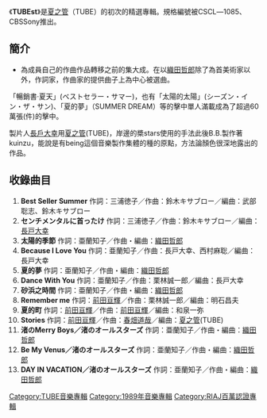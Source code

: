 {{roughtranslation|time=2012-06-17T08:08:06+00:00}}
{{unreferenced|time=2011-10-28T02:59:52+00:00}}
{{Infobox Album
| Name           = TUBEst
| Artist         = [[夏之管|夏之管]]
| Type           = 精選
| Cover          = 
| Released       = 1989年12月21日
| Recorded       = 
| Genre          = [[J-POP|J-POP]]、[[搖滾樂|搖滾]]
| Length         = 53分35秒
| Label          = [[Sony_Music|Sony Music]]
| Producer       = [[夏之管|夏之管]]
| Certification  = *Million（[[日本唱片協會|日本唱片協會]]）
| Chart position = *週間最高排行第5位（[[Oricon公信榜|Oricon]]）
*登場回数95回（[[Oricon公信榜|Oricon]]）
| Last album    = [[Summer_City|Summer City]]<br />（1989年）
| This album    = '''TUBEst"'''<br />（1989年）
| Next album    = [[N・A・T・S・U|N・A・T・S・U]]<br />（1990年）
}}

《'''TUBEst'''》是[[夏之管|夏之管]]（TUBE）的初次的精選專輯。規格編號被CSCL―1085、CBSSony推出。

== 簡介 ==
*為成員自己的作曲作品轉移之前的集大成。在以[[織田哲郎|織田哲郎]]除了為首美術家以外，作詞家，作曲家的提供曲子上為中心被選曲。
 
「暢銷書·夏天」(ベストセラー・サマー)，也有「太陽的太陽」(シーズン・イン・ザ・サン)、「夏的夢」（SUMMER DREAM）等的擊中單人滿載成為了超過60萬張(件)的擊中。
 
製片人[[長戶大幸|長戶大幸]]用[[夏之管|夏之管]](TUBE)，岸邊的槳stars使用的手法此後B.B.製作著kuinzu，能說是有being這個音樂製作集體的種的原點，方法論顏色很深地露出的作品。

== 收錄曲目 ==

#'''Best Seller Summer''' 作詞：三浦徳子／作曲：鈴木キサブロー／編曲：武部聡志、鈴木キサブロー
#'''センチメンタルに首ったけ''' 作詞：三浦徳子／作曲：鈴木キサブロー／編曲：[[長戸大幸|長戸大幸]]
#'''太陽的季節''' 作詞：亜蘭知子／作曲・編曲：[[織田哲郎|織田哲郎]]
#'''Because I Love You''' 作詞：亜蘭知子／作曲：長戸大幸、西村麻聡／編曲：長戸大幸
#'''夏的夢''' 作詞：亜蘭知子／作曲・編曲：[[織田哲郎|織田哲郎]]
#'''Dance With You''' 作詞：亜蘭知子／作曲：栗林誠一郎／編曲：長戸大幸
#'''砂浜之時間''' 作詞：亜蘭知子／作曲・編曲：[[織田哲郎|織田哲郎]]
#'''Remember me''' 作詞：[[前田亘輝|前田亘輝]]／作曲：栗林誠一郎／編曲：明石昌夫
#'''夏的町''' 作詞：[[前田亘輝|前田亘輝]]／作曲：[[前田亘輝|前田亘輝]]／編曲：和泉一弥
#'''Stories''' 作詞：[[前田亘輝|前田亘輝]]／作曲：[[春畑道哉|春畑道哉]]／編曲：[[夏之管|夏之管]](TUBE)
#'''渚のMerry Boys／渚のオールスターズ''' 作詞：亜蘭知子／作曲・編曲：[[織田哲郎|織田哲郎]]
#'''Be My Venus／渚のオールスターズ''' 作詞：亜蘭知子／作曲・編曲：[[織田哲郎|織田哲郎]]
#'''DAY IN VACATION／渚のオールスターズ''' 作詞：亜蘭知子／作曲・編曲：[[織田哲郎|織田哲郎]]

[[Category:TUBE音樂專輯|Category:TUBE音樂專輯]]
[[Category:1989年音樂專輯|Category:1989年音樂專輯]]
[[Category:RIAJ百萬認證專輯|Category:RIAJ百萬認證專輯]]